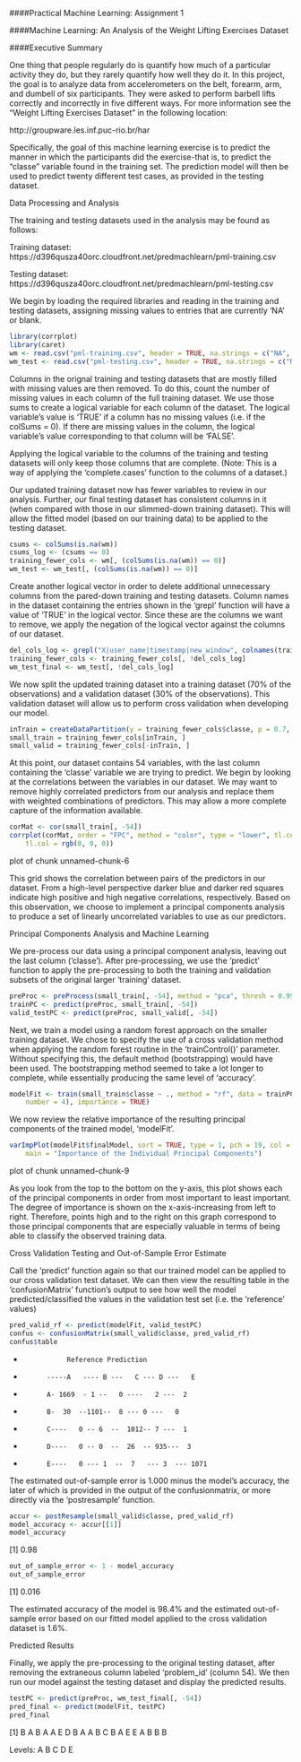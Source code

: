 
####Practical Machine Learning: Assignment 1

 

####Machine Learning: An Analysis of the Weight Lifting Exercises Dataset

####Executive Summary

One thing that people regularly do is quantify how much of a particular activity they do, but they rarely quantify how well they do it. In this project, the goal is to analyze data from accelerometers on the belt, forearm, arm, and dumbell of six participants. They were asked to perform barbell lifts correctly and incorrectly in five different ways. For more information see the "Weight Lifting Exercises Dataset" in the following location:

 http://groupware.les.inf.puc-rio.br/har

Specifically, the goal of this machine learning exercise is to predict the manner in which the participants did the exercise-that is, to predict the "classe" variable found in the training set. The prediction model will then be used to predict twenty different test cases, as provided in the testing dataset.

Data Processing and Analysis

The training and testing datasets used in the analysis may be found as follows:

Training dataset:
https://d396qusza40orc.cloudfront.net/predmachlearn/pml-training.csv

Testing dataset:
https://d396qusza40orc.cloudfront.net/predmachlearn/pml-testing.csv

We begin by loading the required libraries and reading in the training and testing datasets, assigning missing values to entries that are currently 'NA' or blank.

```r
library(corrplot)
library(caret)
wm <- read.csv("pml-training.csv", header = TRUE, na.strings = c("NA", ""))
wm_test <- read.csv("pml-testing.csv", header = TRUE, na.strings = c("NA", ""))
```

Columns in the orignal training and testing datasets that are mostly filled with missing values are then removed. To do this, count the number of missing values in each column of the full training dataset. We use those sums to create a logical variable for each column of the dataset. The logical variable's value is 'TRUE' if a column has no missing values (i.e. if the colSums = 0). If there are missing values in the column, the logical variable's value corresponding to that column will be 'FALSE'.

Applying the logical variable to the columns of the training and testing datasets will only keep those columns that are complete. (Note: This is a way of applying the 'complete.cases' function to the columns of a dataset.)

Our updated training dataset now has fewer variables to review in our analysis. Further, our final testing dataset has consistent columns in it (when compared with those in our slimmed-down training dataset). This will allow the fitted model (based on our training data) to be applied to the testing dataset.

```r
csums <- colSums(is.na(wm))
csums_log <- (csums == 0)
training_fewer_cols <- wm[, (colSums(is.na(wm)) == 0)]
wm_test <- wm_test[, (colSums(is.na(wm)) == 0)]
```

Create another logical vector in order to delete additional unnecessary columns from the pared-down training and testing datasets. Column names in the dataset containing the entries shown in the 'grepl' function will have a value of 'TRUE' in the logical vector. Since these are the columns we want to remove, we apply the negation of the logical vector against the columns of our dataset.

```r
del_cols_log <- grepl("X|user_name|timestamp|new_window", colnames(training_fewer_cols))
training_fewer_cols <- training_fewer_cols[, !del_cols_log]
wm_test_final <- wm_test[, !del_cols_log]
```
We now split the updated training dataset into a training dataset (70% of the observations) and a validation dataset (30% of the observations). This validation dataset will allow us to perform cross validation when developing our model.

```r
inTrain = createDataPartition(y = training_fewer_cols$classe, p = 0.7, list = FALSE)
small_train = training_fewer_cols[inTrain, ]
small_valid = training_fewer_cols[-inTrain, ]
```
At this point, our dataset contains 54 variables, with the last column containing the 'classe' variable we are trying to predict. We begin by looking at the correlations between the variables in our dataset. We may want to remove highly correlated predictors from our analysis and replace them with weighted combinations of predictors. This may allow a more complete capture of the information available.

```r
corMat <- cor(small_train[, -54])
corrplot(corMat, order = "FPC", method = "color", type = "lower", tl.cex = 0.8, 
    tl.col = rgb(0, 0, 0))
```

plot of chunk unnamed-chunk-6

This grid shows the correlation between pairs of the predictors in our dataset. From a high-level perspective darker blue and darker red squares indicate high positive and high negative correlations, respectively. Based on this observation, we choose to implement a principal components analysis to produce a set of linearly uncorrelated variables to use as our predictors.

Principal Components Analysis and Machine Learning

We pre-process our data using a principal component analysis, leaving out the last column ('classe'). After pre-processing, we use the 'predict' function to apply the pre-processing to both the training and validation subsets of the original larger 'training' dataset.

```r
preProc <- preProcess(small_train[, -54], method = "pca", thresh = 0.99)
trainPC <- predict(preProc, small_train[, -54])
valid_testPC <- predict(preProc, small_valid[, -54])
```

Next, we train a model using a random forest approach on the smaller training dataset. We chose to specify the use of a cross validation method when applying the random forest routine in the 'trainControl()' parameter. Without specifying this, the default method (bootstrapping) would have been used. The bootstrapping method seemed to take a lot longer to complete, while essentially producing the same level of 'accuracy'.

```r
modelFit <- train(small_train$classe ~ ., method = "rf", data = trainPC, trControl = trainControl(method = "cv", 
    number = 4), importance = TRUE)
```

We now review the relative importance of the resulting principal components of the trained model, 'modelFit'.

```r
varImpPlot(modelFit$finalModel, sort = TRUE, type = 1, pch = 19, col = 1, cex = 1, 
    main = "Importance of the Individual Principal Components")
```
plot of chunk unnamed-chunk-9

As you look from the top to the bottom on the y-axis, this plot shows each of the principal components in order from most important to least important. The degree of importance is shown on the x-axis-increasing from left to right. Therefore, points high and to the right on this graph correspond to those principal components that are especially valuable in terms of being able to classify the observed training data.

Cross Validation Testing and Out-of-Sample Error Estimate

Call the 'predict' function again so that our trained model can be applied to our cross validation test dataset. We can then view the resulting table in the 'confusionMatrix' function's output to see how well the model predicted/classified the values in the validation test set (i.e. the 'reference' values)

```r
pred_valid_rf <- predict(modelFit, valid_testPC)
confus <- confusionMatrix(small_valid$classe, pred_valid_rf)
confus$table
```

*                Reference Prediction
*           -----A   ---- B ---   C --- D ---   E
*           A- 1669  - 1 --   0 ----   2 ---  2
*           B-  30  --1101--  8 --- 0 ---   0
*           C----   0 -- 6  --  1012-- 7 ---  1
*           D----   0 -- 0  --  26  -- 935---  3
*           E----   0 --- 1  --  7   --- 3  --- 1071

The estimated out-of-sample error is 1.000 minus the model's accuracy, the later of which is provided in the output of the confusionmatrix, or more directly via the 'postresample' function.

```r
accur <- postResample(small_valid$classe, pred_valid_rf)
model_accuracy <- accur[[1]]
model_accuracy

```

 [1] 0.98

```r
out_of_sample_error <- 1 - model_accuracy
out_of_sample_error
```
 
 [1] 0.016

The estimated accuracy of the model is 98.4% and the estimated out-of-sample error based on our fitted model applied to the cross validation dataset is 1.6%.

Predicted Results

Finally, we apply the pre-processing to the original testing dataset, after removing the extraneous column labeled 'problem_id' (column 54). We then run our model against the testing dataset and display the predicted results.

```r
testPC <- predict(preProc, wm_test_final[, -54])
pred_final <- predict(modelFit, testPC)
pred_final
```

  [1] B A B A A E D B A A B C B A E E A B B B
  
  Levels: A B C D E
 
